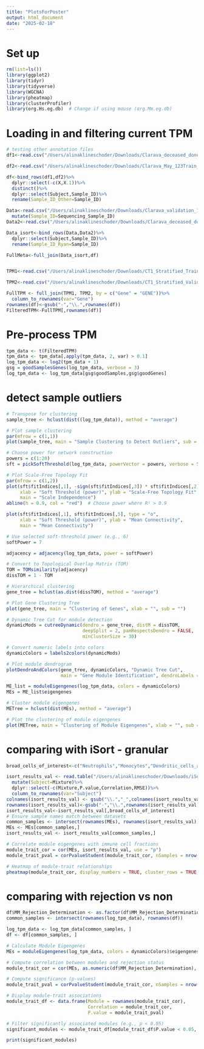 ```yaml
---
title: "PlotsForPoster"
output: html_document
date: "2025-02-18"
---
```


# Set up
```r
rm(list=ls())
library(ggplot2)
library(tidyr)
library(tidyverse)
library(WGCNA)
library(pheatmap)
library(clusterProfiler)
library(org.Hs.eg.db)  # Change if using mouse (org.Mm.eg.db)
```

# Loading in and filtering current TPM
```r
# testing other annotation files
df1<-read.csv("/Users/alinaklineschoder/Downloads/Clarava_deceased_donor_Training_Annotations_AllInclusive_WithBinaryReject(in).csv")

df2<-read.csv("/Users/alinaklineschoder/Downloads/Clarava_May_123Train_AllInclusive_Annotations_WithBinaryReject(in).csv")

df<-bind_rows(df1,df2)%>%
  dplyr::select(-c(X,X.1))%>%
  distinct()%>%
  dplyr::select(Subject,Sample_ID)%>%
  rename(Sample_ID_Other=Sample_ID)

Data<-read.csv("/Users/alinaklineschoder/Downloads/Clarava_validation_122samples_annotations_pred_longterm_outcomes_ryan_reject.csv")%>%
  mutate(Sample_ID=Sequencing_Sample_ID)
Data2<-read.csv("/Users/alinaklineschoder/Downloads/Clarava_deceased_donor_training_5_Annotations_Allinclusive_ar_WithBinaryReject_ar_ryan_reject.csv")

Data_isort<-bind_rows(Data,Data2)%>%
  dplyr::select(Subject,Sample_ID)%>%
  rename(Sample_ID_Ryan=Sample_ID)

FullMeta<-full_join(Data_isort,df)


TPM1<-read.csv("/Users/alinaklineschoder/Downloads/CT1_Stratified_Training_TPM(in).csv")

TPM2<-read.csv("/Users/alinaklineschoder/Downloads/CT1_Stratified_Validation_TPM(in).csv")

FullTPM <- full_join(TPM1, TPM2, by = c("Gene" = "GENE"))%>%
  column_to_rownames(var="Gene")
rownames(df)<-gsub("-","\\.",rownames(df))
FilteredTPM<-FullTPM[,rownames(df)]
```



# Pre-process TPM
```r
tpm_data <- t(FilteredTPM)
tpm_data <- tpm_data[,apply(tpm_data, 2, var) > 0.1]
log_tpm_data <- log2(tpm_data + 1)
gsg = goodSamplesGenes(log_tpm_data, verbose = 3)
log_tpm_data <- log_tpm_data[gsg$goodSamples,gsg$goodGenes]
```

# detect sample outliers
```r
# Transpose for clustering
sample_tree <- hclust(dist((log_tpm_data)), method = "average")

# Plot sample clustering
par(mfrow = c(1,1))
plot(sample_tree, main = "Sample Clustering to Detect Outliers", sub = "", xlab = "", cex = 0.5)

```

```r
# Choose power for network construction
powers = c(1:20)
sft = pickSoftThreshold(log_tpm_data, powerVector = powers, verbose = 5)

# Plot Scale-Free Topology Fit
par(mfrow = c(1,2))
plot(sft$fitIndices[,1], -sign(sft$fitIndices[,3]) * sft$fitIndices[,2],
     xlab = "Soft Threshold (power)", ylab = "Scale-Free Topology Fit", type = "o",
     main = "Scale Independence")
abline(h = 0.9, col = "red")  # Choose power where R² > 0.9

plot(sft$fitIndices[,1], sft$fitIndices[,5], type = "o",
     xlab = "Soft Threshold (power)", ylab = "Mean Connectivity",
     main = "Mean Connectivity")
```

```r
# Use selected soft-threshold power (e.g., 6)
softPower = 7  

adjacency = adjacency(log_tpm_data, power = softPower)

# Convert to Topological Overlap Matrix (TOM)
TOM = TOMsimilarity(adjacency)
dissTOM = 1 - TOM

# Hierarchical clustering
gene_tree = hclust(as.dist(dissTOM), method = "average")

# Plot Gene Clustering Tree
plot(gene_tree, main = "Clustering of Genes", xlab = "", sub = "")
```

```r
# Dynamic Tree Cut for module detection
dynamicMods = cutreeDynamic(dendro = gene_tree, distM = dissTOM,
                            deepSplit = 2, pamRespectsDendro = FALSE,
                            minClusterSize = 30)

# Convert numeric labels into colors
dynamicColors = labels2colors(dynamicMods)

# Plot module dendrogram
plotDendroAndColors(gene_tree, dynamicColors, "Dynamic Tree Cut",
                    main = "Gene Module Identification", dendroLabels = FALSE)
```

```r
ME_list = moduleEigengenes(log_tpm_data, colors = dynamicColors)
MEs = ME_list$eigengenes

# Cluster module eigengenes
METree = hclust(dist(MEs), method = "average")

# Plot the clustering of module eigengenes
plot(METree, main = "Clustering of Module Eigengenes", xlab = "", sub = "")

```

# comparing with iSort - granular
```r

broad_cells_of_interest<-c("Neutrophils","Monocytes","Dendritic_cells_activated","T_cells_gamma_delta")

isort_results_val <- read.table("/Users/alinaklineschoder/Downloads/iSort_job63-121324-160003_Relative_AdjustedB.txt",header = T)%>%
  mutate(Subject=Mixture)%>%
  dplyr::select(-c(Mixture,P.value,Correlation,RMSE))%>%
  column_to_rownames(var="Subject")
colnames(isort_results_val) <- gsub("\\.","_",colnames(isort_results_val))
rownames(isort_results_val)<-gsub("-","\\.",rownames(isort_results_val))
isort_results_val<-isort_results_val[,broad_cells_of_interest]
# Ensure sample names match between datasets
common_samples <- intersect(rownames(MEs), rownames(isort_results_val))
MEs <- MEs[common_samples,]
isort_results_val <- isort_results_val[common_samples,]

# Correlate module eigengenes with immune cell fractions
module_trait_cor = cor(MEs, isort_results_val, use = "p")
module_trait_pval = corPvalueStudent(module_trait_cor, nSamples = nrow(MEs))

# Heatmap of module-trait relationships
pheatmap(module_trait_cor, display_numbers = TRUE, cluster_rows = TRUE, cluster_cols = TRUE)


```

# comparing with rejection vs non 
```r
df$MM_Rejection_Determination <- as.factor(df$MM_Rejection_Determination)
common_samples <- intersect(rownames(log_tpm_data), rownames(df))

log_tpm_data <- log_tpm_data[common_samples, ]
df <- df[common_samples, ]

# Calculate Module Eigengenes
MEs = moduleEigengenes(log_tpm_data, colors = dynamicColors)$eigengenes

# Compute correlation between modules and rejection status
module_trait_cor = cor(MEs, as.numeric(df$MM_Rejection_Determination), use = "p")

# Compute significance (p-values)
module_trait_pval = corPvalueStudent(module_trait_cor, nSamples = nrow(df))

# Display module-trait associations
module_trait_df <- data.frame(Module = rownames(module_trait_cor),
                              Correlation = module_trait_cor,
                              P.value = module_trait_pval)

# Filter significantly associated modules (e.g., p < 0.05)
significant_modules <- module_trait_df[module_trait_df$P.value < 0.05, ]

print(significant_modules)
```

